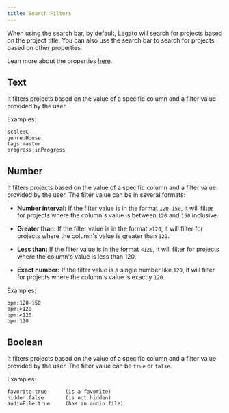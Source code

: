```yaml
---
title: Search Filters
---
```


When using the search bar, by default, Legato will search for projects based on the project title. You can also use the search bar to search for projects based on other properties.

Lean more about the properties [here](/legato/managing-projects#project-properties).

## Text

It filters projects based on the value of a specific column and a filter value provided by the user.

Examples:
```text
scale:C
genre:House
tags:master
progress:inProgress
```



## Number

It filters projects based on the value of a specific column and a filter value provided by the user. The filter value can be in several formats:

- **Number interval:** If the filter value is in the format `120-150`, it will filter for projects where the column's value is between `120` and `150` inclusive.

- **Greater than:** If the filter value is in the format `>120`, it will filter for projects where the column's value is greater than `120`.

- **Less than:** If the filter value is in the format `<120`, it will filter for projects where the column's value is less than 120.

- **Exact number:** If the filter value is a single number like `120`, it will filter for projects where the column's value is exactly `120`.

Examples:
```text
bpm:120-150
bpm:>120
bpm:<120
bpm:120
```

## Boolean

It filters projects based on the value of a specific column and a filter value provided by the user. The filter value can be `true` or `false`.

Examples:
```text
favorite:true      (is a favorite)
hidden:false       (is not hidden)
audioFile:true     (has an audio file)
```
